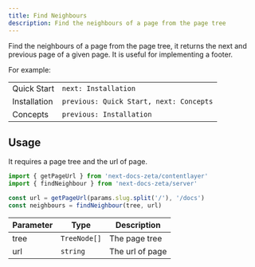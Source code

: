 ```yaml
---
title: Find Neighbours
description: Find the neighbours of a page from the page tree
---
```


Find the neighbours of a page from the page tree, it returns the next and
previous page of a given page. It is useful for implementing a footer.

For example:

|              |                                         |
| ------------ | --------------------------------------- |
| Quick Start  | `next: Installation`                    |
| Installation | `previous: Quick Start, next: Concepts` |
| Concepts     | `previous: Installation`                |

## Usage

It requires a page tree and the url of page.

```ts
import { getPageUrl } from 'next-docs-zeta/contentlayer'
import { findNeighbour } from 'next-docs-zeta/server'

const url = getPageUrl(params.slug.split('/'), '/docs')
const neighbours = findNeighbour(tree, url)
```

| Parameter | Type         | Description     |
| --------- | ------------ | --------------- |
| tree      | `TreeNode[]` | The page tree   |
| url       | `string`     | The url of page |
